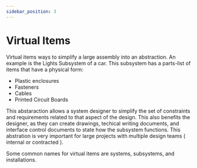 ```yaml
---
sidebar_position: 3
---
```


# Virtual Items

Virtual items ways to simplify a large assembly into an abstraction.
An example is the Lights Subsystem of a car.
This subsystem has a parts-list of items that have a physical form:

- Plastic enclosures
- Fasteners
- Cables
- Printed Circuit Boards

This abstaraction allows a system designer to simplify the set of constraints and requirements related to that aspect of the design.
This also benefits the designer, as they can create drawings, techical writing documents, and interface control documents to state how the subsystem functions.
This abstration is very important for large projects with multiple design teams ( internal or contracted ).

Some common names for virtual items are systems, subsystems, and installations.

